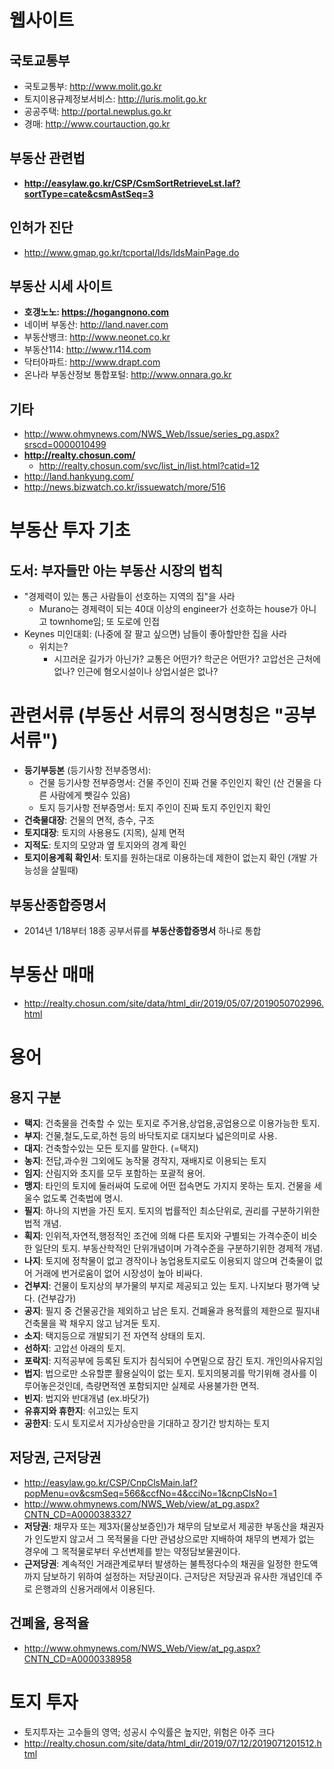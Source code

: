 = 웹사이트 =
== 국토교통부 ==
* 국토교통부: [[http://www.molit.go.kr]]
* 토지이용규제정보서비스: [[http://luris.molit.go.kr]]
* 공공주택: [[http://portal.newplus.go.kr]]
* 경매: [[http://www.courtauction.go.kr]]

== 부동산 관련법 ==
* '''[[생활법령: 부동산/임대차|http://easylaw.go.kr/CSP/CsmSortRetrieveLst.laf?sortType=cate&csmAstSeq=3]]'''

== 인허가 진단 ==
* [[http://www.gmap.go.kr/tcportal/lds/ldsMainPage.do]]

== 부동산 시세 사이트 ==
* '''호갱노노: [[https://hogangnono.com]]'''
* 네이버 부동산: [[http://land.naver.com]]
* 부동산뱅크: [[http://www.neonet.co.kr]]
* 부동산114: [[http://www.r114.com]]
* 닥터아파트: [[http://www.drapt.com]]
* 온나라 부동산정보 통합포털: [[http://www.onnara.go.kr]]

== 기타 ==
* [[오마이뉴스: 부동산 이야기 | http://www.ohmynews.com/NWS_Web/Issue/series_pg.aspx?srscd=0000010499]]
* '''[[땅집고 | http://realty.chosun.com/]]'''
** <u>[[원포인트레슨|http://realty.chosun.com/svc/list_in/list.html?catid=12]]</u>
* [[한경 부동산|http://land.hankyung.com/]]
* [[부동산 세금 완전정복|http://news.bizwatch.co.kr/issuewatch/more/516]]

= 부동산 투자 기초 =
== 도서: 부자들만 아는 부동산 시장의 법칙 ==
* "경제력이 있는 통근 사람들이 선호하는 지역의 집"을 사라
** Murano는 경제력이 되는 40대 이상의 engineer가 선호하는 house가 아니고 townhome임; 또 도로에 인접
* Keynes 미인대회: (나중에 잘 팔고 싶으면) 남들이 좋아할만한 집을 사라 
** 위치는? 
*** 시끄러운 길가가 아닌가? 교통은 어떤가? 학군은 어떤가? 고압선은 근처에 없나? 인근에 혐오시설이나 상업시설은 없나?



= 관련서류 (부동산 서류의 정식명칭은 "공부서류") =
* '''등기부등본''' (등기사항 전부증명서): 
** 건물 등기사항 전부증명서: 건물 주인이 진짜 건물 주인인지 확인 (산 건물을 다른 사람에게 뺏길수 있음)
** 토지 등기사항 전부증명서: 토지 주인이 진짜 토지 주인인지 확인
* '''건축물대장''': 건물의 면적, 층수, 구조
* '''토지대장''': 토지의 사용용도 (지목), 실제 면적
* '''지적도''': 토지의 모양과 옆 토지와의 경계 확인
* '''토지이용계획 확인서''': 토지를 원하는대로 이용하는데 제한이 없는지 확인 (개발 가능성을 살필때)

== 부동산종합증명서 ==
* 2014년 1/18부터 18종 공부서류를 '''부동산종합증명서''' 하나로 통합

= 부동산 매매 =
* [[부동산 매매시 반드시 챙겨야할 5가지|http://realty.chosun.com/site/data/html_dir/2019/05/07/2019050702996.html]]

= 용어 =
== 용지 구분 ==
* '''택지''': 건축물을 건축할 수 있는 토지로 주거용,상업용,공업용으로 이용가능한 토지.
* '''부지''': 건물,철도,도로,하천 등의 바닥토지로 대지보다 넓은의미로 사용.
* '''대지''': 건축할수있는 모든 토지를 말한다. (=택지)
* '''농지''': 전답,과수원 그외에도 농작물 경작지, 재배지로 이용되는 토지
* '''임지''': 산림지와 초지를 모두 포함하는 포괄적 용어.
* '''맹지''': 타인의 토지에 둘러싸여 도로에 어떤 접속면도 가지지 못하는 토지. 건물을 세울수 없도록 건축법에 명시.
* '''필지''': 하나의 지번을 가진 토지. 토지의 법률적인 최소단위로, 권리를 구분하기위한 법적 개념.
* '''획지''': 인위적,자연적,행정적인 조건에 의해 다른 토지와 구별되는 가격수준이 비슷한 일단의 토지. 부동산학적인 단위개념이며 가격수준을 구분하기위한 경제적 개념.
* '''나지''': 토지에 정착물이 없고 경작이나 농업용토지로도 이용되지 않으며 건축물이 없어 거래에 번거로움이 없어 시장성이 높아 비싸다.
* '''건부지''': 건물이 토지상의 부가물의 부지로 제공되고 있는 토지. 나지보다 평가액 낮다. (건부감가)
* '''공지''': 필지 중 건물공간을 제외하고 남은 토지. 건폐율과 용적률의 제한으로 필지내 건축물을 꽉 채우지 않고 남겨둔 토지.
* '''소지''': 택지등으로 개발되기 전 자연적 상태의 토지.
* '''선하지''': 고압선 아래의 토지.
* '''포락지''': 지적공부에 등록된 토지가 침식되어 수면밑으로 잠긴 토지. 개인의사유지임
* '''법지''': 법으로만 소유할뿐 활용실익이 없는 토지. 토지의붕괴를 막기위해 경사를 이루어놓은것인데, 측량면적엔 포함되지만 실제로 사용불가한 면적.
* '''빈지''': 법지와 반대개념 (ex.바닷가)
* '''유휴지와 휴한지''': 쉬고있는 토지
* '''공한지''': 도시 토지로서 지가상승만을 기대하고 장기간 방치하는 토지


== 저당권, 근저당권 ==
* [[생활법령정보: 근저당권과 저당권의 구분|http://easylaw.go.kr/CSP/CnpClsMain.laf?popMenu=ov&csmSeq=566&ccfNo=4&cciNo=1&cnpClsNo=1]]
* [[http://www.ohmynews.com/NWS_Web/view/at_pg.aspx?CNTN_CD=A0000383327]]
* '''저당권''': 채무자 또는 제3자(물상보증인)가 채무의 담보로서 제공한 부동산을 채권자가 인도받지 않고서 그 목적물을 다만 관념상으로만 지배하여 채무의 변제가 없는 경우에 그 목적물로부터 우선변제를 받는 약정담보물권이다.
* '''근저당권''': 계속적인 거래관계로부터 발생하는 불특정다수의 채권을 일정한 한도액까지 담보하기 위하여 설정하는 저당권이다. 근저당은 저당권과 유사한 개념인데 주로 은행과의 신용거래에서 이용된다. 

== 건폐율, 용적율 ==
* [[건폐율과 용적률이란? | http://www.ohmynews.com/NWS_Web/View/at_pg.aspx?CNTN_CD=A0000338958]]

= 토지 투자 =
* 토지투자는 고수들의 영역; 성공시 수익률은 높지만, 위험은 아주 크다
* [[토지 투자 기초|http://realty.chosun.com/site/data/html_dir/2019/07/12/2019071201512.html]]
